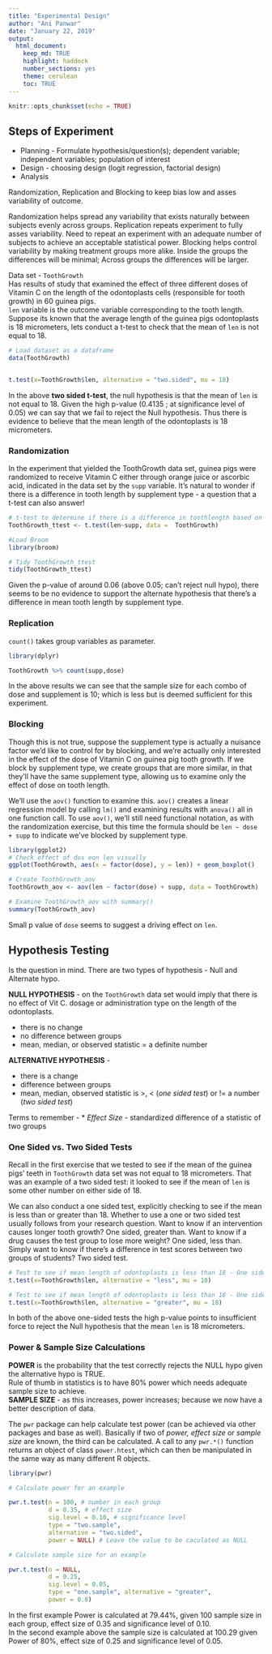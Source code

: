 ```yaml
---
title: "Experimental Design"
author: "Ani Panwar"
date: "January 22, 2019"
output: 
  html_document:
    keep_md: TRUE
    highlight: haddock
    number_sections: yes
    theme: cerulean
    toc: TRUE
---
```



```r
knitr::opts_chunk$set(echo = TRUE)
```

## Steps of Experiment

* Planning - Formulate hypothesis/question(s); dependent variable; independent variables; population of interest
* Design - choosing design (logit regression, factorial design)
* Analysis

Randomization, Replication and Blocking to keep bias low and asses variability of outcome.

Randomization helps spread any variability that exists naturally between subjects evenly across groups.
Replication repeats experiment to fully asses variability. Need to repeat an experiment with an adequate number of subjects to achieve an acceptable statistical power.
Blocking helps control variability by making treatment groups more alike. Inside the groups the differences will be minimal; Across groups the differences will be larger.  
  
Data set - `ToothGrowth`  
Has results of study that examined the effect of three different doses of Vitamin C on the length of the odontoplasts cells (responsible for tooth growth) in 60 guinea pigs.  
`len` variable is the outcome variable corresponding to the tooth length.  
Suppose its known that the average length of the guinea pigs odontoplasts is 18 micrometers, lets conduct a t-test to check that the mean of `len` is not equal to 18.

```r
# Load dataset as a dataframe
data(ToothGrowth)


t.test(x=ToothGrowth$len, alternative = "two.sided", mu = 18)
```
In the above **two sided t-test**, the null hypothesis is that the mean of `len` is not equal to 18. Given the high p-value (0.4135 ; at significance level of 0.05) we can say that we fail to reject the Null hypothesis. Thus there is evidence to believe that the mean length of the odontoplasts is 18 micrometers.  

### Randomization

In the experiment that yielded the ToothGrowth data set, guinea pigs were randomized to receive Vitamin C either through orange juice or ascorbic acid, indicated in the data set by the `supp` variable. It's natural to wonder if there is a difference in tooth length by supplement type - a question that a t-test can also answer!

```r
# t-test to determine if there is a difference in toothlength based on supplement
ToothGrowth_ttest <- t.test(len~supp, data =  ToothGrowth)

#Load Broom
library(broom)

# Tidy ToothGrowth_ttest
tidy(ToothGrowth_ttest)
```
  
Given the p-value of around 0.06 (above 0.05; can't reject null hypo), there seems to be no evidence to support the alternate hypothesis that there's a difference in mean tooth length by supplement type.  
  
### Replication

`count()` takes group variables as parameter. 
```r
library(dplyr)

ToothGrowth %>% count(supp,dose)
```
  
In the above results we can see that the sample size for each combo of dose and supplement is 10; which is less but is deemed sufficient for this experiment.  
  
### Blocking  

Though this is not true, suppose the supplement type is actually a nuisance factor we'd like to control for by blocking, and we're actually only interested in the effect of the dose of Vitamin C on guinea pig tooth growth. If we block by supplement type, we create groups that are more similar, in that they'll have the same supplement type, allowing us to examine only the effect of dose on tooth length.

We'll use the `aov()` function to examine this. `aov()` creates a linear regression model by calling `lm()` and examining results with `anova()` all in one function call. To use `aov()`, we'll still need functional notation, as with the randomization exercise, but this time the formula should be `len ~ dose + supp` to indicate we've blocked by supplement type.

```r
library(ggplot2)
# Check effect of dos eon len visually
ggplot(ToothGrowth, aes(x = factor(dose), y = len)) + geom_boxplot()

# Create ToothGrowth_aov
ToothGrowth_aov <- aov(len ~ factor(dose) + supp, data = ToothGrowth)

# Examine ToothGrowth_aov with summary()
summary(ToothGrowth_aov)
```
  
Small p value of `dose` seems to suggest a driving effect on `len`.  
  
## Hypothesis Testing
  
Is the question in mind. There are two types of hypothesis - Null and Alternate hypo.  

**NULL HYPOTHESIS** - on the `ToothGrowth` data set would imply that there is no effect of Vit C. dosage or administration type on the length of the odontoplasts.

* there is no change
* no difference between groups
* mean, median, or observed statistic = a definite number

**ALTERNATIVE HYPOTHESIS** - 

* there is a change
* difference between groups
* mean, median, observed statistic is >, < (*one sided test*) or != a number (*two sided test*)  
  
Terms to remember -
* *Effect Size* - standardized difference of a statistic of two groups

### One Sided vs. Two Sided Tests

Recall in the first exercise that we tested to see if the mean of the guinea pigs' teeth in `ToothGrowth` data set was not equal to 18 micrometers. That was an example of a two sided test: it looked to see if the mean of `len` is some other number on either side of 18.  
  
We can also conduct a one sided test, explicitly checking to see if the mean is less than or greater than 18. Whether to use a one or two sided test usually follows from your research question. Want to know if an intervention causes longer tooth growth? One sided, greater than. Want to know if a drug causes the test group to lose more weight? One sided, less than. Simply want to know if there's a difference in test scores between two groups of students? Two sided test.  
  
```r
# Test to see if mean length of odontoplasts is less than 18 - One sided test
t.test(x=ToothGrowth$len, alternative = "less", mu = 18)

# Test to see if mean length of odontoplasts is less than 18 - One sided test
t.test(x=ToothGrowth$len, alternative = "greater", mu = 18)
```
  
In both of the above one-sided tests the high p-value points to insufficient force to reject the Null hypothesis that the mean `len` is 18 micrometers.

### Power & Sample Size Calculations

**POWER** is the probability that the test correctly rejects the NULL hypo given the alternative hypo is TRUE.  
Rule of thumb in statistics is to have 80% power which needs adequate sample size to achieve.  
**SAMPLE SIZE** - as this increases, power increases; because we now have a better description of data.  
  
  
The `pwr` package can help calculate test power (can be achieved via other packages and base as well). Basically if two of *power, effect size* or *sample size* are known, the third can be calculated.
  A call to any `pwr.*()` function returns an object of class `power.htest`, which can then be manipulated in the same way as many different R objects.  
 
 
```r
library(pwr)

# Calculate power for an example

pwr.t.test(n = 100, # number in each group
           d = 0.35, # effect size
           sig.level = 0.10, # significance level
           type = "two.sample", 
           alternative = "two.sided",
           power = NULL) # Leave the value to be caculated as NULL

# Calculate sample size for an example

pwr.t.test(n = NULL, 
           d = 0.25, 
           sig.level = 0.05, 
           type = "one.sample", alternative = "greater", 
           power = 0.8)
```
  In the first example Power is calculated at 79.44%, given 100 sample size in each group, effect size of 0.35 and significance level of 0.10.  
  In the second example above the sample size is calculated at 100.29 given Power of 80%, effect size of 0.25 and significance level of 0.05.  
  
  
  